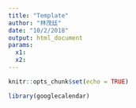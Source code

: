 ```yaml
---
title: "Template"
author: "林茂廷"
date: "10/2/2018"
output: html_document
params:
  x1:
  x2:
---
```


```r
knitr::opts_chunk$set(echo = TRUE)
```

```r
library(googlecalendar)
```

